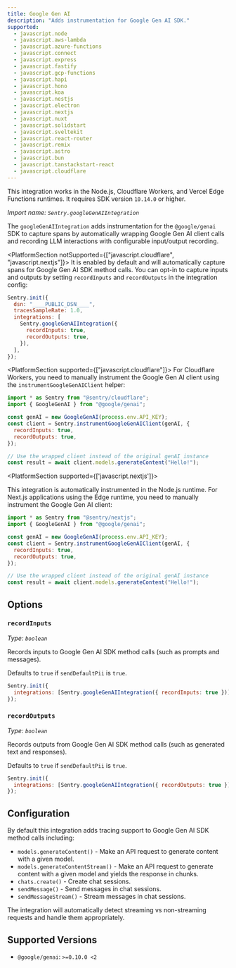 ```yaml
---
title: Google Gen AI
description: "Adds instrumentation for Google Gen AI SDK."
supported:
  - javascript.node
  - javascript.aws-lambda
  - javascript.azure-functions
  - javascript.connect
  - javascript.express
  - javascript.fastify
  - javascript.gcp-functions
  - javascript.hapi
  - javascript.hono
  - javascript.koa
  - javascript.nestjs
  - javascript.electron
  - javascript.nextjs
  - javascript.nuxt
  - javascript.solidstart
  - javascript.sveltekit
  - javascript.react-router
  - javascript.remix
  - javascript.astro
  - javascript.bun
  - javascript.tanstackstart-react
  - javascript.cloudflare
---
```


<Alert>

This integration works in the Node.js, Cloudflare Workers, and Vercel Edge Functions runtimes. It requires SDK version `10.14.0` or higher.

</Alert>

_Import name: `Sentry.googleGenAIIntegration`_

The `googleGenAIIntegration` adds instrumentation for the `@google/genai` SDK to capture spans by automatically wrapping Google Gen AI client calls and recording LLM interactions with configurable input/output recording.

<PlatformSection notSupported={["javascript.cloudflare", "javascript.nextjs"]}>
It is enabled by default and will automatically capture spans for Google Gen AI SDK method calls. You can opt-in to capture inputs and outputs by setting `recordInputs` and `recordOutputs` in the integration config:

```javascript
Sentry.init({
  dsn: "____PUBLIC_DSN____",
  tracesSampleRate: 1.0,
  integrations: [
    Sentry.googleGenAIIntegration({
      recordInputs: true,
      recordOutputs: true,
    }),
  ],
});
```

</PlatformSection>

<PlatformSection supported={["javascript.cloudflare"]}>
For Cloudflare Workers, you need to manually instrument the Google Gen AI client using the `instrumentGoogleGenAIClient` helper:

```javascript
import * as Sentry from "@sentry/cloudflare";
import { GoogleGenAI } from "@google/genai";

const genAI = new GoogleGenAI(process.env.API_KEY);
const client = Sentry.instrumentGoogleGenAIClient(genAI, {
  recordInputs: true,
  recordOutputs: true,
});

// Use the wrapped client instead of the original genAI instance
const result = await client.models.generateContent("Hello!");
```

</PlatformSection>

<PlatformSection supported={['javascript.nextjs']}>

This integration is automatically instrumented in the Node.js runtime. For Next.js applications using the Edge runtime, you need to manually instrument the Google Gen AI client:

```javascript
import * as Sentry from "@sentry/nextjs";
import { GoogleGenAI } from "@google/genai";

const genAI = new GoogleGenAI(process.env.API_KEY);
const client = Sentry.instrumentGoogleGenAIClient(genAI, {
  recordInputs: true,
  recordOutputs: true,
});

// Use the wrapped client instead of the original genAI instance
const result = await client.models.generateContent("Hello!");
```

</PlatformSection>

## Options

### `recordInputs`

_Type: `boolean`_

Records inputs to Google Gen AI SDK method calls (such as prompts and messages).

Defaults to `true` if `sendDefaultPii` is `true`.

```javascript
Sentry.init({
  integrations: [Sentry.googleGenAIIntegration({ recordInputs: true })],
});
```

### `recordOutputs`

_Type: `boolean`_

Records outputs from Google Gen AI SDK method calls (such as generated text and responses).

Defaults to `true` if `sendDefaultPii` is `true`.

```javascript
Sentry.init({
  integrations: [Sentry.googleGenAIIntegration({ recordOutputs: true })],
});
```

## Configuration

By default this integration adds tracing support to Google Gen AI SDK method calls including:

- `models.generateContent()` - Make an API request to generate content with a given model.
- `models.generateContentStream()` - Make an API request to generate content with a given model and yields the response in chunks.
- `chats.create()` - Create chat sessions.
- `sendMessage()` - Send messages in chat sessions.
- `sendMessageStream()` - Stream messages in chat sessions.

The integration will automatically detect streaming vs non-streaming requests and handle them appropriately.

## Supported Versions

- `@google/genai`: `>=0.10.0 <2`

